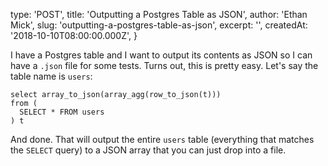 
  type: 'POST',
  title: 'Outputting a Postgres Table as JSON',
  author: 'Ethan Mick',
  slug: 'outputting-a-postgres-table-as-json',
  excerpt: '',
  createdAt: '2018-10-10T08:00:00.000Z',
}


I have a Postgres table and I want to output its contents as JSON so I
can have a `.json` file for some tests. Turns out, this is pretty easy.
Let's say the table name is `users`:

    select array_to_json(array_agg(row_to_json(t)))
    from (
      SELECT * FROM users
    ) t

And done. That will output the entire `users` table (everything that
matches the `SELECT` query) to a JSON array that you can just drop into
a file.
